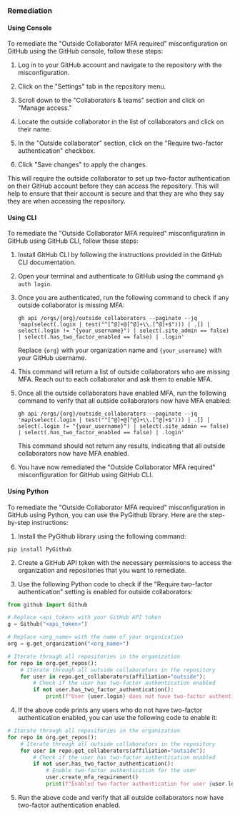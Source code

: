 ### Remediation

#### Using Console

To remediate the "Outside Collaborator MFA required" misconfiguration on GitHub using the GitHub console, follow these steps:

1. Log in to your GitHub account and navigate to the repository with the misconfiguration.

2. Click on the "Settings" tab in the repository menu.

3. Scroll down to the "Collaborators & teams" section and click on "Manage access."

4. Locate the outside collaborator in the list of collaborators and click on their name.

5. In the "Outside collaborator" section, click on the "Require two-factor authentication" checkbox.

6. Click "Save changes" to apply the changes.

This will require the outside collaborator to set up two-factor authentication on their GitHub account before they can access the repository. This will help to ensure that their account is secure and that they are who they say they are when accessing the repository.

#### Using CLI

To remediate the "Outside Collaborator MFA required" misconfiguration in GitHub using GitHub CLI, follow these steps:

1. Install GitHub CLI by following the instructions provided in the GitHub CLI documentation.

2. Open your terminal and authenticate to GitHub using the command `gh auth login`.

3. Once you are authenticated, run the following command to check if any outside collaborator is missing MFA:

   ```
   gh api /orgs/{org}/outside_collaborators --paginate --jq 'map(select(.login | test("^[^@]+@[^@]+\\.[^@]+$"))) | .[] | select(.login != "{your_username}") | select(.site_admin == false) | select(.has_two_factor_enabled == false) | .login'
   ```

   Replace `{org}` with your organization name and `{your_username}` with your GitHub username.

4. This command will return a list of outside collaborators who are missing MFA. Reach out to each collaborator and ask them to enable MFA.

5. Once all the outside collaborators have enabled MFA, run the following command to verify that all outside collaborators now have MFA enabled:

   ```
   gh api /orgs/{org}/outside_collaborators --paginate --jq 'map(select(.login | test("^[^@]+@[^@]+\\.[^@]+$"))) | .[] | select(.login != "{your_username}") | select(.site_admin == false) | select(.has_two_factor_enabled == false) | .login'
   ```

   This command should not return any results, indicating that all outside collaborators now have MFA enabled.

6. You have now remediated the "Outside Collaborator MFA required" misconfiguration for GitHub using GitHub CLI.

#### Using Python

To remediate the "Outside Collaborator MFA required" misconfiguration in GitHub using Python, you can use the PyGithub library. Here are the step-by-step instructions:

1. Install the PyGithub library using the following command:

```
pip install PyGithub
```

2. Create a GitHub API token with the necessary permissions to access the organization and repositories that you want to remediate.

3. Use the following Python code to check if the "Require two-factor authentication" setting is enabled for outside collaborators:

```python
from github import Github

# Replace <api_token> with your GitHub API token
g = Github("<api_token>")

# Replace <org_name> with the name of your organization
org = g.get_organization("<org_name>")

# Iterate through all repositories in the organization
for repo in org.get_repos():
    # Iterate through all outside collaborators in the repository
    for user in repo.get_collaborators(affiliation="outside"):
        # Check if the user has two-factor authentication enabled
        if not user.has_two_factor_authentication():
            print(f"User {user.login} does not have two-factor authentication enabled in repo {repo.name}")
```

4. If the above code prints any users who do not have two-factor authentication enabled, you can use the following code to enable it:

```python
# Iterate through all repositories in the organization
for repo in org.get_repos():
    # Iterate through all outside collaborators in the repository
    for user in repo.get_collaborators(affiliation="outside"):
        # Check if the user has two-factor authentication enabled
        if not user.has_two_factor_authentication():
            # Enable two-factor authentication for the user
            user.create_mfa_requirement()
            print(f"Enabled two-factor authentication for user {user.login} in repo {repo.name}")
```

5. Run the above code and verify that all outside collaborators now have two-factor authentication enabled.


